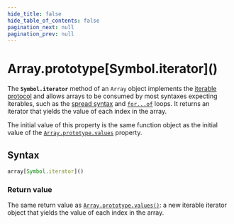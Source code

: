 ```yaml
---
hide_title: false
hide_table_of_contents: false
pagination_next: null
pagination_prev: null
---
```

# Array.prototype\[Symbol.iterator]()

The **`Symbol.iterator`** method of an `Array` object implements the [iterable protocol](https://developer.mozilla.org/docs/Web/JavaScript/Reference/Iteration_protocols) and allows arrays to be consumed by most syntaxes expecting iterables, such as the [spread syntax](https://developer.mozilla.org/docs/Web/JavaScript/Reference/Operators/Spread_syntax) and [`for...of`](https://developer.mozilla.org/docs/Web/JavaScript/Reference/Statements/for...of) loops. It returns an iterator that yields the value of each index in the array.

The initial value of this property is the same function object as the initial value of the [`Array.prototype.values`](./values.md) property.

## Syntax

```js
array[Symbol.iterator]()
```

### Return value

The same return value as [`Array.prototype.values()`](./values.md): a new iterable iterator object that yields the value of each index in the array.
